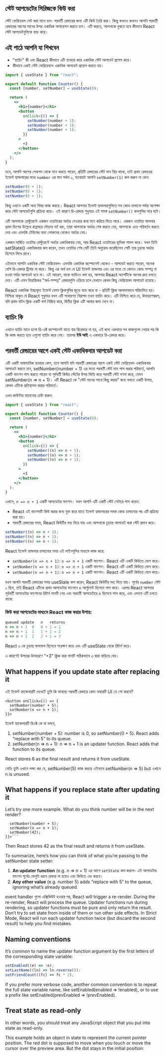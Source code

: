 ## স্টেট আপডেটের সিরিজকে কিউ করা

স্টেট ভেরিয়েবল সেট করা মানে হল- পরবর্তী রেন্ডারের জন্য এটি কিউ তৈরি করা। কিন্তু কখনও কখনও আপনি পরবর্তী রেন্ডারের আগের মানের উপর একাধিক অপারেশন করতে চান। এটি করতে, আপনাকে বুঝতে হবে কীভাবে React স্টেট আপডেটগুলিকে ব্যাচ করে।

## এই পাঠে আপনি যা শিখবেন

- "ব্যাচিং" কী এবং React কীভাবে এটি ব্যবহার করে একাধিক স্টেট আপডেট প্রসেস করে।
- কীভাবে একই স্টেট ভেরিয়েবলে একাধিক আপডেট প্রয়োগ করতে হয়।

```jsx
import { useState } from "react";

export default function Counter() {
  const [number, setNumber] = useState(0);

  return (
    <>
      <h1>{number}</h1>
      <button
        onClick={() => {
          setNumber(number + 1);
          setNumber(number + 1);
          setNumber(number + 1);
        }}
      >
        +3
      </button>
    </>
  );
}
```

তবে, আপনি আগের সেকশন থেকে মনে করতে পারেন, প্রতিটি রেন্ডারের স্টেট মান স্থির থাকে, তাই প্রথম রেন্ডারের ইভেন্ট হ্যান্ডলারের মধ্যে `number` এর মান সর্বদা ০, যতবারই আপনি `setNumber(1)` কল করুন না কেন:

```jsx
setNumber(0 + 1);
setNumber(0 + 1);
setNumber(0 + 1);
```

কিন্তু এখানে একটি অন্য বিষয় কাজ করছে। React আপনার ইভেন্ট হ্যান্ডলারগুলিতে সব কোড চালানো পর্যন্ত অপেক্ষা করে স্টেট আপডেটগুলি প্রক্রিয়া করে। এই কারণে রি-রেন্ডার শুধুমাত্র এই সমস্ত `setNumber()` কলগুলির পরে ঘটে।

এটি আপনাকে রেস্টুরেন্টে একজন ওয়েটারের অর্ডার নেওয়ার কথা মনে করিয়ে দিতে পারে। একজন ওয়েটার আপনার প্রথম ডিশের উল্লেখে রান্নাঘরে দৌড়ায় না! বরং, তারা আপনাকে অর্ডার শেষ করতে দেয়, আপনাকে এতে পরিবর্তন করতে দেয় এবং এমনকি টেবিলের অন্য লোকদের থেকেও অর্ডার নেয়।

একজন মার্জিত ওয়েটার রেস্টুরেন্টে অর্ডার একাধিকবার নেয়, আর React ওয়েটারের ভূমিকা পালন করে। যখন তিনি setState() একাধিকবার কল করেন, তখন ওয়েটার শেষ যেটি তিনি অনুরোধ করেছিলেন সেটি তার চূড়ান্ত অর্ডার হিসেবে লিখে রাখে।

এইভাবে আপনি একাধিক স্টেট ভেরিয়েবল- এমনকি একাধিক কম্পোনেন্ট থেকেও - আপডেট করতে পারেন, অনেক বেশি রি-রেন্ডার ট্রিগার না করে। কিন্তু এর অর্থ হল যে UI ইভেন্ট হ্যান্ডলার এবং এর মধ্যে যে কোনও কোড সম্পন্ন না হওয়া পর্যন্ত আপডেট হবে না। এই আচরণ, যাকে ব্যাচিংও বলা হয়, আপনার React অ্যাপটিকে অনেক দ্রুত চলতে দেয়। এটি এমন বিভ্রান্তিকর "অর্ধ-সম্পন্ন" রেন্ডারগুলি এড়িয়ে চলে যেখানে কেবল কিছু ভেরিয়েবল আপডেট হয়েছে।

React একাধিক ইচ্ছাকৃত ইভেন্ট যেমন ক্লিকগুলির জুড়ে ব্যাচ করে না - প্রতিটি ক্লিক আলাদাভাবে পরিচালিত হয়। নিশ্চিন্ত থাকুন যে React শুধুমাত্র যখন এটি সাধারণত নিরাপদ তখন ব্যাচিং করে। এটি নিশ্চিত করে যে, উদাহরণস্বরূপ, যদি প্রথম বাটন ক্লিক একটি ফর্ম নিষ্ক্রিয় করে, দ্বিতীয় ক্লিক এটি আবার জমা দেবে না।

## ব্যাচিং কি

এখানে ব্যাচিং মানে হলো রি-এক্ট কম্পোনেন্ট যাতে বার রিরেন্ডার না হয়, এই জন্য একবারে সব কাজগুলো নেয়ার পর কি কি কাজ করতে হবে এগুলো ব্যাচিং করে নেয়। তারপর **ইউ আই** এ একবারে রি-রেন্ডার করে।

## পরবর্তী রেন্ডারের আগে একই স্টেট একাধিকবার আপডেট করা

এটি একটি অস্বাভাবিক ব্যবহার কেস, তবে আপনি যদি পরবর্তী রেন্ডারের আগে একই স্টেট ভেরিয়েবল একাধিকবার আপডেট করতে চান, setNumber(number + 1) এর মতো পরবর্তী স্টেট মান পাস করার পরিবর্তে, আপনি একটি ফাংশন পাস করতে পারেন যা পূর্ববর্তী কিউর স্টেটের উপর ভিত্তি করে পরবর্তী স্টেট গণনা করে, যেমন setNumber(n => n + 1)। এটি React কে "স্টেট মানের সাথে কিছু করার" জন্য বলতে একটি উপায়, কেবল এটিকে প্রতিস্থাপন করার পরিবর্তে।

এখন কাউন্টার বাড়ানোর চেষ্টা করুন:

```jsx
import { useState } from "react";

export default function Counter() {
  const [number, setNumber] = useState(0);

  return (
    <>
      <h1>{number}</h1>
      <button
        onClick={() => {
          setNumber((n) => n + 1);
          setNumber((n) => n + 1);
          setNumber((n) => n + 1);
        }}
      >
        +3
      </button>
    </>
  );
}
```

এখানে, `n => n + 1` একটি আপডেটার ফাংশন। যখন আপনি এটি একটি স্টেট সেটারে পাস করেন:

- React এই ফাংশনটি কিউ করার জন্য যুক্ত করে যাতে ইভেন্ট হ্যান্ডলারের সমস্ত কোড চালানোর পর এটি প্রক্রিয়া করা হয়।
- পরবর্তী রেন্ডারের সময়, React কিউটির মধ্য দিয়ে যায় এবং আপনাকে চূড়ান্ত আপডেট করা স্টেট প্রদান করে।

```jsx
setNumber((n) => n + 1);
setNumber((n) => n + 1);
setNumber((n) => n + 1);
```

React ইভেন্ট হ্যান্ডলার চালানোর সময় এই লাইনগুলির মাধ্যমে কাজ করে:

- `setNumber(n => n + 1)`: `n => n + 1` একটি ফাংশন। React এটি একটি কিউতে যোগ করে।
- `setNumber(n => n + 1)`: `n => n + 1` একটি ফাংশন। React এটি একটি কিউতে যোগ করে।
- `setNumber(n => n + 1)`: `n => n + 1` একটি ফাংশন। React এটি একটি কিউতে যোগ করে।

যখন আপনি পরবর্তী রেন্ডারের সময় useState কল করেন, React কিউটির মধ্য দিয়ে যায়। পূর্বের `number` স্টেট ০ ছিল, তাই React এটিকে প্রথম আপডেটার ফাংশনে `n` আর্গুমেন্ট হিসেবে পাস করে। এরপর React আপনার পূর্ববর্তী আপডেটার ফাংশনের রিটার্ন মানটি নেয় এবং পরবর্তী আপডেটারে `n` হিসেবে পাস করে, এবং এভাবে এটি চলতে থাকে:

### কিউ করা আপডেটের মাধ্যমে React কাজ করার উপায়:

```jsx
queued update	n	returns
n => n + 1	0	0 + 1 = 1
n => n + 1	1	1 + 1 = 2
n => n + 1	2	2 + 1 = 3
```

React ৩ কে চূড়ান্ত ফলাফল হিসেবে সংরক্ষণ করে এবং এটি useState থেকে রিটার্ন করে।

এ কারণেই উপরের উদাহরণে "+3" ক্লিক করা মানটি সঠিকভাবে ৩ দ্বারা বাড়িয়ে দেয়।

## What happens if you update state after replacing it

এই ইভেন্ট হ্যান্ডেলারটি দেখো? তুমি কি ভাবছো পরবর্তী রেন্ডারে কোন নাম্বারটি UI তে শো করবে?

```
<button onClick={() => {
  setNumber(number + 5);
  setNumber(n => n + 1);
}}>
```

ইভেন্ট হ্যান্ডেলারটি রিএক্ট কে যা বলবে,

1. setNumber(number + 5): number is 0, so setNumber(0 + 5). React adds “replace with 5” to its queue.
2. setNumber(n => n + 1): n => n + 1 is an updater function. React adds that function to its queue.

React stores 6 as the final result and returns it from useState.

নোটঃ তুমি এখানে লক্ষ্য কর যে, setNumber(5) কাজ করছে এইভাবে setNumber(n => 5) but এখানে n is unused.

## What happens if you replace state after updating it

Let’s try one more example. What do you think number will be in the next render?

````<button onClick={() => {
  setNumber(number + 5);
  setNumber(n => n + 1);
  setNumber(42);
}}>```
````

Then React stores 42 as the final result and returns it from useState.

To summarize, here’s how you can think of what you’re passing to the setNumber state setter:

1. **An updater function** (e.g. n => n + 1) এর আগে `setState` কল করলে- এই আপডেটার ফাংশন পূর্বের ভেলুটা ধরবে রেন্ডার না হয়েও এবং কিউতে এড করবে।
2. **Any other value** (e.g. number 5) adds “replace with 5” to the queue, ignoring what’s already queued.

event handler গুলো এক্সিকিউট হওয়ার পর, React will trigger a re-render. During the re-render, React will process the queue. Updater functions run during rendering, so updater functions must be pure and only return the result. Don’t try to set state from inside of them or run other side effects. In Strict Mode, React will run each updater function twice (but discard the second result) to help you find mistakes.

## Naming conventions

It’s common to name the updater function argument by the first letters of the corresponding state variable:

```jsx
setEnabled((e) => !e);
setLastName((ln) => ln.reverse());
setFriendCount((fc) => fc * 2);
```

If you prefer more verbose code, another common convention is to repeat the full state variable name, like setEnabled(enabled => !enabled), or to use a prefix like setEnabled(prevEnabled => !prevEnabled).

## Treat state as read-only

In other words, you should treat any JavaScript object that you put into state as read-only.

This example holds an object in state to represent the current pointer position. The red dot is supposed to move when you touch or move the cursor over the preview area. But the dot stays in the initial position:
